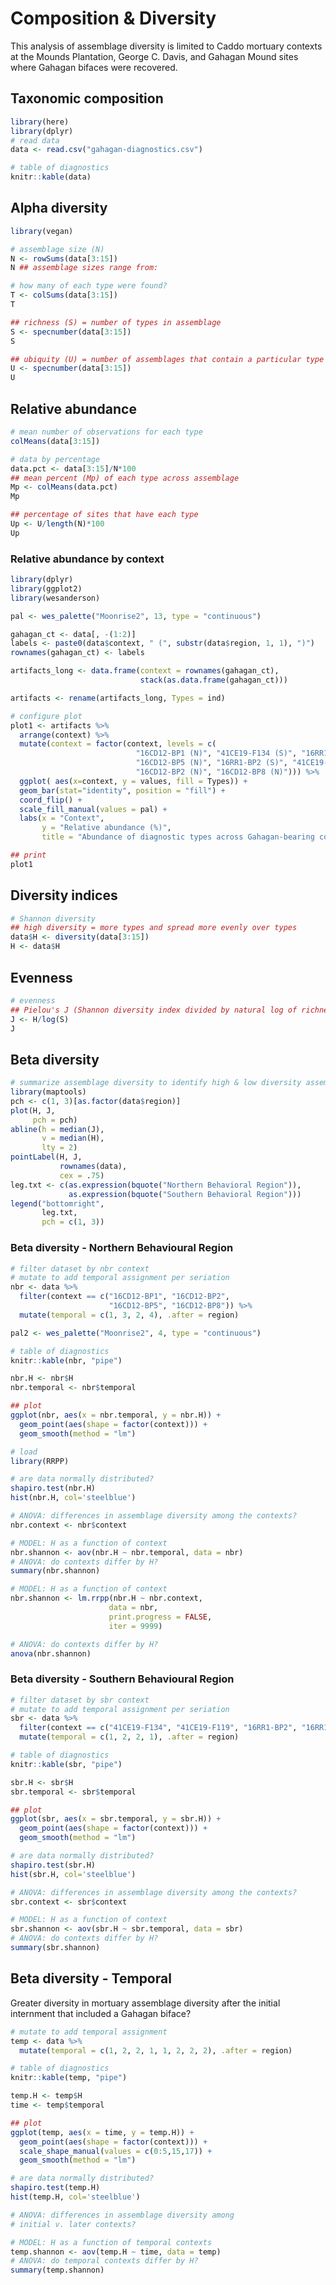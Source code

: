 # Composition & Diversity

This analysis of assemblage diversity is limited to Caddo mortuary contexts at the Mounds Plantation, George C. Davis, and Gahagan Mound sites where Gahagan bifaces were recovered.

## Taxonomic composition

```r
library(here)
library(dplyr)
# read data
data <- read.csv("gahagan-diagnostics.csv")

# table of diagnostics
knitr::kable(data)
```

## Alpha diversity

```r
library(vegan)

# assemblage size (N)
N <- rowSums(data[3:15])
N ## assemblage sizes range from:

# how many of each type were found?
T <- colSums(data[3:15])
T

## richness (S) = number of types in assemblage
S <- specnumber(data[3:15])
S

## ubiquity (U) = number of assemblages that contain a particular type
U <- specnumber(data[3:15])
U
```

## Relative abundance

```r
# mean number of observations for each type
colMeans(data[3:15])

# data by percentage
data.pct <- data[3:15]/N*100
## mean percent (Mp) of each type across assemblage
Mp <- colMeans(data.pct)
Mp

## percentage of sites that have each type
Up <- U/length(N)*100
Up
```

### Relative abundance by context

```r
library(dplyr)
library(ggplot2)
library(wesanderson)

pal <- wes_palette("Moonrise2", 13, type = "continuous")

gahagan_ct <- data[, -(1:2)]
labels <- paste0(data$context, " (", substr(data$region, 1, 1), ")")
rownames(gahagan_ct) <- labels

artifacts_long <- data.frame(context = rownames(gahagan_ct), 
                             stack(as.data.frame(gahagan_ct)))

artifacts <- rename(artifacts_long, Types = ind)

# configure plot
plot1 <- artifacts %>% 
  arrange(context) %>% 
  mutate(context = factor(context, levels = c(
                            "16CD12-BP1 (N)", "41CE19-F134 (S)", "16RR1-BP3 (S)",
                            "16CD12-BP5 (N)", "16RR1-BP2 (S)", "41CE19-F119 (S)", 
                            "16CD12-BP2 (N)", "16CD12-BP8 (N)"))) %>% 
  ggplot( aes(x=context, y = values, fill = Types)) + 
  geom_bar(stat="identity", position = "fill") + 
  coord_flip() +
  scale_fill_manual(values = pal) +
  labs(x = "Context",
       y = "Relative abundance (%)",
       title = "Abundance of diagnostic types across Gahagan-bearing contexts")

## print
plot1
```

## Diversity indices

```r
# Shannon diversity
## high diversity = more types and spread more evenly over types
data$H <- diversity(data[3:15])
H <- data$H
```

## Evenness

```r
# evenness
## Pielou's J (Shannon diversity index divided by natural log of richness)
J <- H/log(S)
J
```

## Beta diversity

```r
# summarize assemblage diversity to identify high & low diversity assemblages
library(maptools)
pch <- c(1, 3)[as.factor(data$region)]
plot(H, J, 
     pch = pch)
abline(h = median(J), 
       v = median(H), 
       lty = 2)
pointLabel(H, J, 
           rownames(data), 
           cex = .75)
leg.txt <- c(as.expression(bquote("Northern Behavioral Region")), 
             as.expression(bquote("Southern Behavioral Region")))
legend("bottomright", 
       leg.txt, 
       pch = c(1, 3))
```

### Beta diversity - Northern Behavioural Region

```r
# filter dataset by nbr context
# mutate to add temporal assignment per seriation
nbr <- data %>% 
  filter(context == c("16CD12-BP1", "16CD12-BP2", 
                      "16CD12-BP5", "16CD12-BP8")) %>% 
  mutate(temporal = c(1, 3, 2, 4), .after = region)

pal2 <- wes_palette("Moonrise2", 4, type = "continuous")

# table of diagnostics
knitr::kable(nbr, "pipe")

nbr.H <- nbr$H
nbr.temporal <- nbr$temporal

## plot
ggplot(nbr, aes(x = nbr.temporal, y = nbr.H)) +
  geom_point(aes(shape = factor(context))) +
  geom_smooth(method = "lm")

# load
library(RRPP)

# are data normally distributed?
shapiro.test(nbr.H)
hist(nbr.H, col='steelblue')

# ANOVA: differences in assemblage diversity among the contexts?
nbr.context <- nbr$context

# MODEL: H as a function of context
nbr.shannon <- aov(nbr.H ~ nbr.temporal, data = nbr)
# ANOVA: do contexts differ by H?
summary(nbr.shannon)

# MODEL: H as a function of context
nbr.shannon <- lm.rrpp(nbr.H ~ nbr.context,
                      data = nbr,
                      print.progress = FALSE,
                      iter = 9999)

# ANOVA: do contexts differ by H?
anova(nbr.shannon)
```

### Beta diversity - Southern Behavioural Region

```r
# filter dataset by sbr context
# mutate to add temporal assignment per seriation
sbr <- data %>% 
  filter(context == c("41CE19-F134", "41CE19-F119", "16RR1-BP2", "16RR1-BP3")) %>% 
  mutate(temporal = c(1, 2, 2, 1), .after = region)

# table of diagnostics
knitr::kable(sbr, "pipe")

sbr.H <- sbr$H
sbr.temporal <- sbr$temporal

## plot
ggplot(sbr, aes(x = sbr.temporal, y = sbr.H)) +
  geom_point(aes(shape = factor(context))) +
  geom_smooth(method = "lm")

# are data normally distributed?
shapiro.test(sbr.H)
hist(sbr.H, col='steelblue')

# ANOVA: differences in assemblage diversity among the contexts?
sbr.context <- sbr$context

# MODEL: H as a function of context
sbr.shannon <- aov(sbr.H ~ sbr.temporal, data = sbr)
# ANOVA: do contexts differ by H?
summary(sbr.shannon)
```

## Beta diversity - Temporal

Greater diversity in mortuary assemblage diversity after the initial internment that included a Gahagan biface?

```r
# mutate to add temporal assignment
temp <- data %>%
  mutate(temporal = c(1, 2, 2, 1, 1, 2, 2, 2), .after = region)

# table of diagnostics
knitr::kable(temp, "pipe")

temp.H <- temp$H
time <- temp$temporal

## plot
ggplot(temp, aes(x = time, y = temp.H)) +
  geom_point(aes(shape = factor(context))) +
  scale_shape_manual(values = c(0:5,15,17)) +
  geom_smooth(method = "lm")

# are data normally distributed?
shapiro.test(temp.H)
hist(temp.H, col='steelblue')

# ANOVA: differences in assemblage diversity among 
# initial v. later contexts?

# MODEL: H as a function of temporal contexts
temp.shannon <- aov(temp.H ~ time, data = temp)
# ANOVA: do temporal contexts differ by H?
summary(temp.shannon)
```



